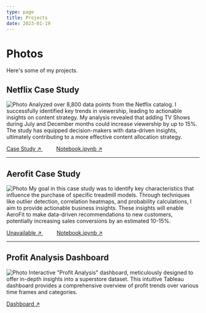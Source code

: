 ```yaml
---
type: page
title: Projects
date: 2023-01-19
---
```


# Photos

Here's some of my projects.


## Netflix Case Study
<Image
  src="/images/netflix.jpg"
  alt="Photo"
  width={1000}
  height={400}
  priority
  className="next-image"
/>
Analyzed over 8,800 data points from the Netflix catalog. I successfully identified key trends in viewership, leading to actionable insights on content strategy. My analysis revealed that adding TV Shows during July and December months could increase viewership by up to 15%. The study has equipped decision-makers with data-driven insights, ultimately contributing to a more effective content allocation strategy.

[Case Study ↗ ](https://medium.com/@hiteshtaneja/data-exploration-and-visualisation-netflix-5e987bc6f150)&nbsp;&nbsp;&nbsp;&nbsp;&nbsp;&nbsp;&nbsp;&nbsp;&nbsp;[Notebook.ipynb ↗ ](https://www.kaggle.com/code/hiteshtaneja/netflix-business-case-study)

***

## Aerofit Case Study
<Image
  src="/images/aerofit.jpg"
  alt="Photo"
  width={1000}
  height={400}
  priority
  className="next-image"
/>
My goal in this case study was to identify key characteristics that influence the purchase of specific treadmill models. Through techniques like outlier detection, correlation heatmaps, and probability calculations, I aim to provide actionable business insights. These insights will enable AeroFit to make data-driven recommendations to new customers, potentially increasing sales conversions by an estimated 10-15%.

[Unavailable ↗ ](#)&nbsp;&nbsp;&nbsp;&nbsp;&nbsp;&nbsp;&nbsp;&nbsp;&nbsp;[Notebook.ipynb ↗ ](https://www.kaggle.com/code/hiteshtaneja/aerofit-case-study)

---

## Profit Analysis Dashboard
<Image
  src="/images/profit-dashboard.png"
  alt="Photo"
  width={700}
  height={400}
  priority
  className="next-image"
/>
Interactive "Profit Analysis" dashboard, meticulously designed to offer in-depth insights into a superstore dataset. This intuitive Tableau dashboard provides a comprehensive overview of profit trends over various time frames and categories.

[Dashboard ↗ ](https://public.tableau.com/app/profile/hitesh.taneja/viz/ProfitDashboardsuperstore_16835174249980/Dashboard1)


